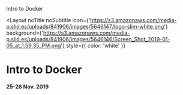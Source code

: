 

<SectionTitle>Intro to Docker</SectionTitle>

<Layout 
  noTitle
  noSubtitle
  icon={'https://s3.amazonaws.com/media-p.slid.es/uploads/841906/images/5646147/logo-slim-white.png'} 
  background={'https://s3.amazonaws.com/media-p.slid.es/uploads/841906/images/5646146/Screen_Shot_2019-01-05_at_1.59.35_PM.png'}
  style={{ color: 'white' }}
>

# Intro to Docker

#### 25-26 Nov. 2019

</Layout>